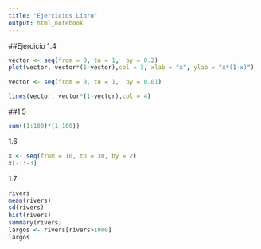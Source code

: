 ```yaml
---
title: "Ejercicios Libro"
output: html_notebook
---
```


##Ejercicio 1.4

```r
vector <- seq(from = 0, to = 1,  by = 0.2)
plot(vector, vector*(1-vector),col = 3, xlab = "x", ylab = "x*(1-x)")

vector <- seq(from = 0, to = 1,  by = 0.01)

lines(vector, vector*(1-vector),col = 4)
```

##1.5

```r
sum((1:100)*(1:100))
```

1.6

```r
x <- seq(from = 10, to = 30, by = 2)
x[-1:-3]
```

1.7

```r
rivers
mean(rivers)
sd(rivers)
hist(rivers)
summary(rivers)
largos <- rivers[rivers>1000]
largos
```
